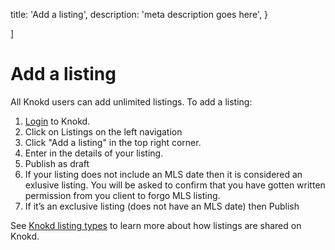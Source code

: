 
  title: 'Add a listing',
  description:
    'meta description goes here',
}

]

<HeroPattern />

# Add a listing

All Knokd users can add unlimited listings. To add a listing:

1. <a href="https://app.knokd.ca/login" target="_blank">Login</a> to Knokd.
2. Click on Listings on the left navigation
3. Click "Add a listing" in the top right corner.
4. Enter in the details of your listing.
5. Publish as draft
6. If your listing does not include an MLS date then it is considered an exlusive listing. You will be asked to confirm that you have gotten written permission from you client to forgo MLS listing.
6. If it’s an exclusive listing (does not have an MLS date) then 
Publish

See [Knokd listing types](/realtor-cooperation-policy/types-of-listings) to learn more about how listings are shared on Knokd.